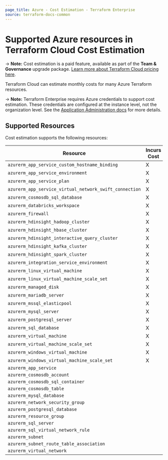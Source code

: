 ```yaml
---
page_title: Azure - Cost Estimation - Terraform Enterprise
source: terraform-docs-common
---
```


# Supported Azure resources in Terraform Cloud Cost Estimation

-> **Note:** Cost estimation is a paid feature, available as part of the **Team & Governance** upgrade package. [Learn more about Terraform Cloud pricing here](https://www.hashicorp.com/products/terraform/pricing).

Terraform Cloud can estimate monthly costs for many Azure Terraform resources.

-> **Note:** Terraform Enterprise requires Azure credentials to support cost estimation. These credentials are configured at the instance level, not the organization level. See the [Application Administration docs](/enterprise/admin/application/integration) for more details.

## Supported Resources

Cost estimation supports the following resources:

| Resource                                               | Incurs Cost |
| ------------------------------------------------------ | ----------- |
| `azurerm_app_service_custom_hostname_binding`          | X           |
| `azurerm_app_service_environment`                      | X           |
| `azurerm_app_service_plan`                             | X           |
| `azurerm_app_service_virtual_network_swift_connection` | X           |
| `azurerm_cosmosdb_sql_database`                        | X           |
| `azurerm_databricks_workspace`                         | X           |
| `azurerm_firewall`                                     | X           |
| `azurerm_hdinsight_hadoop_cluster`                     | X           |
| `azurerm_hdinsight_hbase_cluster`                      | X           |
| `azurerm_hdinsight_interactive_query_cluster`          | X           |
| `azurerm_hdinsight_kafka_cluster`                      | X           |
| `azurerm_hdinsight_spark_cluster`                      | X           |
| `azurerm_integration_service_environment`              | X           |
| `azurerm_linux_virtual_machine`                        | X           |
| `azurerm_linux_virtual_machine_scale_set`              | X           |
| `azurerm_managed_disk`                                 | X           |
| `azurerm_mariadb_server`                               | X           |
| `azurerm_mssql_elasticpool`                            | X           |
| `azurerm_mysql_server`                                 | X           |
| `azurerm_postgresql_server`                            | X           |
| `azurerm_sql_database`                                 | X           |
| `azurerm_virtual_machine`                              | X           |
| `azurerm_virtual_machine_scale_set`                    | X           |
| `azurerm_windows_virtual_machine`                      | X           |
| `azurerm_windows_virtual_machine_scale_set`            | X           |
| `azurerm_app_service`                                  |             |
| `azurerm_cosmosdb_account`                             |             |
| `azurerm_cosmosdb_sql_container`                       |             |
| `azurerm_cosmosdb_table`                               |             |
| `azurerm_mysql_database`                               |             |
| `azurerm_network_security_group`                       |             |
| `azurerm_postgresql_database`                          |             |
| `azurerm_resource_group`                               |             |
| `azurerm_sql_server`                                   |             |
| `azurerm_sql_virtual_network_rule`                     |             |
| `azurerm_subnet`                                       |             |
| `azurerm_subnet_route_table_association`               |             |
| `azurerm_virtual_network`                              |             |
